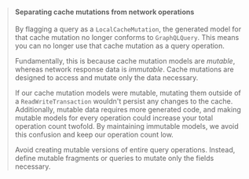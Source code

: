 > #### Separating cache mutations from network operations
>
> By flagging a query as a `LocalCacheMutation`, the generated model for that cache mutation no longer conforms to `GraphQLQuery`. This means you can no longer use that cache mutation as a query operation.
>
> Fundamentally, this is because cache mutation models are *mutable*, whereas network response data is *immutable*. Cache mutations are designed to access and mutate only the data necessary. 
>
> If our cache mutation models were mutable, mutating them outside of a `ReadWriteTransaction` wouldn't persist any changes to the cache. Additionally, mutable data requires more generated code, and making mutable models for every operation could increase your total operation count twofold. By maintaining immutable models, we avoid this confusion and keep our operation count low.
>
> Avoid creating mutable versions of entire query operations. Instead, define mutable fragments or queries to mutate only the fields necessary.
